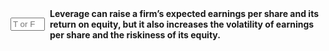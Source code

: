 ::: {.question-block}

<form onsubmit="event.preventDefault(); checkAnswerBox('module7_tf_q3','T')" style="display: flex; align-items: center; gap: 8px;">
  <input type="text" id="module7_tf_q3" name="module7_tf_q3" maxlength="1" placeholder="T or F" style="width: 55px;" data-correct-answer="T" /> 
  <label for="module7_tf_q3"><strong>Leverage can raise a firm’s expected earnings per share and its return on equity, but it also increases the volatility of earnings per share and the riskiness of its equity.</strong></label>
</form>

<div id="feedback-module7_tf_q3" class="feedback" data-status="" style="display:none;">
This is TRUE. Leverage magnifies both expected EPS/ROE and their volatility (equity becomes riskier).
</div>

:::
